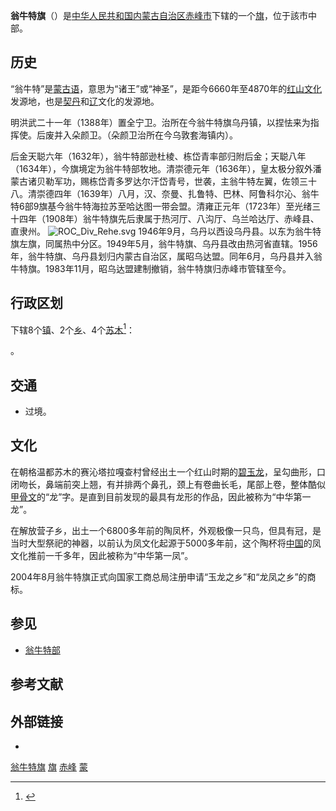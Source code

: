 {{Infobox China County
|county  = 翁牛特旗
|Photo =
|Photoname=
|officerTitle=
|officer=
|officerTitle2=
|officer2=
|map =
|map size =
|Pinyin   = 
|Belong = [[内蒙古自治区|内蒙古自治区]][[赤峰市|赤峰市]]
|Types= [[旗_(行政区划)|旗]]
|admincode =
|founded =
|seat = [[乌丹镇|乌丹镇]]
|division=
|town=
|township=
|subdistrict=
|area = 11882平方千米
|area land =
|area water =
|census yr = 
|pop = 47.3万
|density =
|postcode = 024500
|areacode=
|carlicense=
|web = 
}}

'''翁牛特旗'''（{{Mong|m=ᠣᠩᠨᠢᠭᠤᠳ <br>ᠬᠣᠰᠢᠭᠤ|k=Онниуд хошуу}}）是[[中华人民共和国|中华人民共和国]][[内蒙古自治区|内蒙古自治区]][[赤峰市|赤峰市]]下辖的一个[[旗_(行政区划)|旗]]，位于該市中部。

==历史==
“翁牛特”是[[蒙古语|蒙古语]]，意思为“诸王”或“神圣”，是距今6660年至4870年的[[红山文化|红山文化]]发源地，也是[[契丹|契丹]]和[[辽代|辽]]文化的发源地。

明洪武二十一年（1388年）置全宁卫。治所在今翁牛特旗乌丹镇，以捏怯来为指挥使。后废并入朵颜卫。（朵颜卫治所在今乌敦套海镇内）。

后金天聪六年（1632年），翁牛特部逊杜棱、栋岱青率部归附后金；天聪八年（1634年），今旗境定为翁牛特部牧地。清崇德元年（1636年），皇太极分叙外潘蒙古诸贝勒军功，赐栋岱青多罗达尔汗岱青号，世袭，主翁牛特左翼，佐领三十八。清崇德四年（1639年）八月，汉、奈曼、扎鲁特、巴林、阿鲁科尔沁、翁牛特6部9旗基今翁牛特海拉苏至哈达图一带会盟。清雍正元年（1723年）至光绪三十四年（1908年）翁牛特旗先后隶属于热河厅、八沟厅、乌兰哈达厅、赤峰县、直隶州。
[[File:ROC_Div_Rehe.svg|thumb]]
1946年9月，乌丹以西设乌丹县。以东为翁牛特旗左旗，同属热中分区。1949年5月，翁牛特旗、乌丹县改由热河省直辖。1956年，翁牛特旗、乌丹县划归内蒙古自治区，属昭乌达盟。同年6月，乌丹县并入翁牛特旗。1983年11月，昭乌达盟建制撤销，翁牛特旗归赤峰市管辖至今。

== 行政区划 ==
{{PAGENAMEBASE}}下辖8个[[行政建制镇|镇]]、2个[[乡_(中华人民共和国)|乡]]、4个[[苏木_(行政区划)|苏木]]<ref>{{PRC admin/ref sgc|15/04/26}}</ref>：

{{PRC admin/children|15/04/26}}。

== 交通 ==
* {{中国国道名|305}}过境。

== 文化 ==
在朝格温都苏木的赛沁塔拉嘎查村曾经出土一个红山时期的[[碧玉|碧玉]][[龙|龙]]，呈勾曲形，口闭吻长，鼻端前突上翘，有并排两个鼻孔，颈上有卷曲长毛，尾部上卷，整体酷似[[甲骨文|甲骨文]]的“龙”字。是直到目前发现的最具有龙形的作品，因此被称为“中华第一龙”。

在解放营子乡，出土一个6800多年前的陶凤杯，外观极像一只鸟，但具有冠，是当时大型祭祀的神器，以前认为凤文化起源于5000多年前，这个陶杯将[[中国|中国]]的凤文化推前一千多年，因此被称为“中华第一凤”。

2004年8月翁牛特旗正式向国家工商总局注册申请“玉龙之乡”和“龙凤之乡”的商标。

==参见==
*[[翁牛特部|翁牛特部]]

== 参考文献 ==
{{reflist}}

== 外部链接 ==
* {{Official website|http://www.wnt.gov.cn/|name=翁牛特旗人民政府}}

{{翁牛特旗行政区划}}
{{赤峰市行政区划}}
{{内蒙古行政区划}}
{{国家级贫困县|前}}

[[Category:翁牛特旗|]]
[[Category:赤峰县级行政区|旗]]
[[Category:内蒙古自治区的旗|赤峰]]
[[Category:原国家级贫困县|蒙]]
